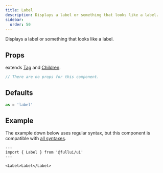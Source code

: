 ```yaml
---
title: Label
description: Displays a label or something that looks like a label.
sidebar: 
  order: 50
---
```


Displays a label or something that looks like a label.

## Props
extends [Tag](/utility/tag) and [Children](/utility/children).
```ts
// There are no props for this component.
```

## Defaults
```ts
as = 'label'
```

## Example

The example down below uses regular syntax, but this component is compatible with [all syntaxes](/guides/components#syntax).

```astro live
---
import { Label } from '@fullui/ui'
---

<Label>Label</Label>
```